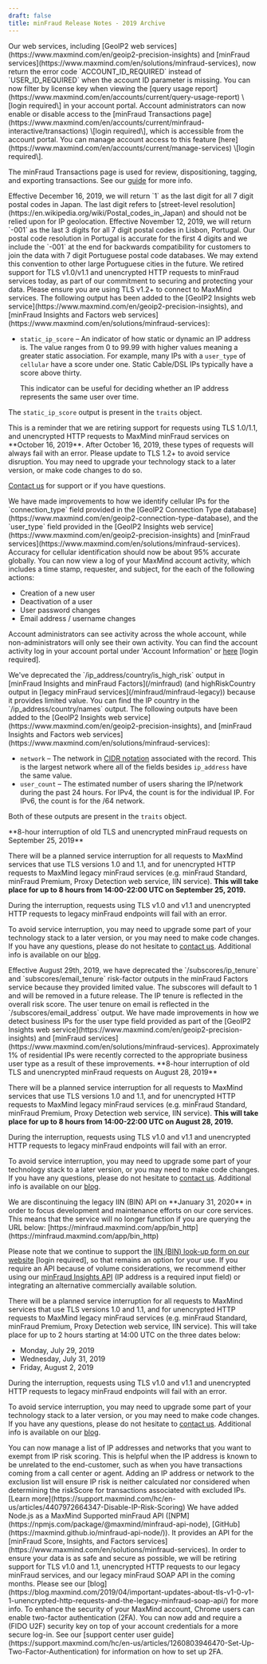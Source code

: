 ```yaml
---
draft: false
title: minFraud Release Notes - 2019 Archive
---
```


<ReleaseNote date="2019-12-23" title="The USER_ID_REQUIRED error code is now ACCOUNT_ID_REQUIRED">
Our web services, including [GeoIP2 web
services](https://www.maxmind.com/en/geoip2-precision-insights) and [minFraud
services](https://www.maxmind.com/en/solutions/minfraud-services), now return
the error code `ACCOUNT_ID_REQUIRED` instead of `USER_ID_REQUIRED` when the
account ID parameter is missing.
</ReleaseNote>

<ReleaseNote date="2019-12-17" title="Query usage report license key filter">
You can now filter by license key when viewing the [query usage
report](https://www.maxmind.com/en/accounts/current/query-usage-report) \[login
required\] in your account portal.
</ReleaseNote>

<ReleaseNote date="2019-12-11" title="Toggle minFraud Transactions Access">
Account administrators can now enable or disable access to the [minFraud
Transactions
page](https://www.maxmind.com/en/accounts/current/minfraud-interactive/transactions)
\[login required\], which is accessible from the account portal. You can manage
account access to this feature
[here](https://www.maxmind.com/en/accounts/current/manage-services) \[login
required\].

The minFraud Transactions page is used for review, dispositioning, tagging, and
exporting transactions. See our
[guide](https://support.maxmind.com/hc/en-us/articles/4408762136603-Review-a-minFraud-Transaction)
for more info.

</ReleaseNote>

<ReleaseNote date="2019-12-11" title="Changes to Japan Postal Codes">
Effective December 16, 2019, we will return `1` as the last digit for all 7
digit postal codes in Japan. The last digit refers to [street-level
resolution](https://en.wikipedia.org/wiki/Postal_codes_in_Japan) and should not
be relied upon for IP geolocation.
</ReleaseNote>

<ReleaseNote date="2019-11-08" title="Changes to Portugal Postal Codes">
Effective November 12, 2019, we will return `-001` as the last 3 digits for all
7 digit postal codes in Lisbon, Portugal. Our postal code resolution in
Portugal is accurate for the first 4 digits and we include the `-001` at the
end for backwards compatibility for customers to join the data with 7 digit
Portuguese postal code databases. We may extend this convention to other large
Portuguese cities in the future.
</ReleaseNote>

<ReleaseNote date="2019-10-16" title="Retirement of TLS 1.0/1.1 and unencrypted http minFraud requests">
We retired support for TLS v1.0/v1.1 and unencrypted HTTP requests to minFraud
services today, as part of our commitment to securing and protecting your data.
Please ensure you are using TLS v1.2+ to connect to MaxMind services.
</ReleaseNote>

<ReleaseNote date="2019-10-15" title="New static_ip_score output in web services">
The following output has been added to the [GeoIP2 Insights web
service](https://www.maxmind.com/en/geoip2-precision-insights), and [minFraud
Insights and Factors web
services](https://www.maxmind.com/en/solutions/minfraud-services):

- `static_ip_score` – An indicator of how static or dynamic an IP address is.
  The value ranges from 0 to 99.99 with higher values meaning a greater static
  association. For example, many IPs with a `user_type` of `cellular` have a
  score under one. Static Cable/DSL IPs typically have a score above thirty.

  This indicator can be useful for deciding whether an IP address represents the
  same user over time.

The `static_ip_score` output is present in the `traits` object.

</ReleaseNote>

<ReleaseNote date="2019-10-14" title="Final reminder of security-related retirements">
This is a reminder that we are retiring support for requests using TLS 1.0/1.1,
and unencrypted HTTP requests to MaxMind minFraud services on **October 16,
2019**. After October 16, 2019, these types of requests will always fail with
an error. Please update to TLS 1.2+ to avoid service disruption. You may need
to upgrade your technology stack to a later version, or make code changes to do
so.

[Contact us](https://support.maxmind.com/hc/en-us/requests/new) for support or
if you have questions.

</ReleaseNote>

<ReleaseNote date="2019-10-03" title="Improved cellular IP detection">
We have made improvements to how we identify cellular IPs for the
`connection_type` field provided in the [GeoIP2 Connection Type
database](https://www.maxmind.com/en/geoip2-connection-type-database), and the
`user_type` field provided in the [GeoIP2 Insights web
service](https://www.maxmind.com/en/geoip2-precision-insights) and [minFraud
services](https://www.maxmind.com/en/solutions/minfraud-services). Accuracy for
cellular identification should now be about 95% accurate globally.
</ReleaseNote>

<ReleaseNote date="2019-10-02" title="Account activity log">
You can now view a log of your MaxMind account activity, which includes a time
stamp, requester, and subject, for the each of the following actions:

- Creation of a new user
- Deactivation of a user
- User password changes
- Email address / username changes

Account administrators can see activity across the whole account, while
non-administrators will only see their own activity. You can find the account
activity log in your account portal under 'Account Information' or
[here](https://www.maxmind.com/en/accounts/current/activity-log) \[login
required\].

</ReleaseNote>

<ReleaseNote date="2019-09-30" title="High risk IP country deprecation">
We've deprecated the `/ip_address/country/is_high_risk` output in [minFraud
Insights and minFraud Factors](/minfraud) (and highRiskCountry output in
[legacy minFraud services](/minfraud/minfraud-legacy)) because it provides
limited value. You can find the IP country in the `/ip_address/country/names`
output.
</ReleaseNote>

<ReleaseNote date="2019-09-19" title="New network and user_count outputs in web services">
The following outputs have been added to the [GeoIP2 Insights web
service](https://www.maxmind.com/en/geoip2-precision-insights), and [minFraud
Insights and Factors web
services](https://www.maxmind.com/en/solutions/minfraud-services):

- `network` – The network in
  [CIDR notation](https://en.wikipedia.org/wiki/Classless_Inter-Domain_Routing#CIDR_notation)
  associated with the record. This is the largest network where all of the
  fields besides `ip_address` have the same value.
- `user_count` – The estimated number of users sharing the IP/network during the
  past 24 hours. For IPv4, the count is for the individual IP. For IPv6, the
  count is for the /64 network.

Both of these outputs are present in the `traits` object.

</ReleaseNote>

<ReleaseNote date="2019-09-16" title="Planned warning interruption (September 2019)">
**8-hour interruption of old TLS and unencrypted minFraud requests on September
25, 2019**

There will be a planned service interruption for all requests to MaxMind
services that use TLS versions 1.0 and 1.1, and for unencrypted HTTP requests to
MaxMind legacy minFraud services (e.g. minFraud Standard, minFraud Premium,
Proxy Detection web service, IIN service). **This will take place for up to 8
hours from 14:00-22:00 UTC on September 25, 2019.**

During the interruption, requests using TLS v1.0 and v1.1 and unencrypted HTTP
requests to legacy minFraud endpoints will fail with an error.

To avoid service interruption, you may need to upgrade some part of your
technology stack to a later version, or you may need to make code changes. If
you have any questions, please do not hesitate to
[contact us](https://support.maxmind.com/hc/en-us/requests/new). Additional info
is available on our
[blog](https://blog.maxmind.com/2019/04/important-updates-about-tls-v1-0-v1-1-unencrypted-http-requests-and-the-legacy-minfraud-soap-api/).

</ReleaseNote>

<ReleaseNote date="2019-08-29" title="IP and email tenure deprecation">
Effective August 29th, 2019, we have deprecated the `/subscores/ip_tenure` and
`subscores/email_tenure` risk-factor outputs in the minFraud Factors service
because they provided limited value. The subscores will default to 1 and will
be removed in a future release. The IP tenure is reflected in the overall risk
score. The user tenure on email is reflected in the `/subscores/email_address`
output.
</ReleaseNote>

<ReleaseNote date="2019-08-21" title="Improved business IP detection">
We have made improvements in how we detect business IPs for the user type field
provided as part of the [GeoIP2 Insights web
service](https://www.maxmind.com/en/geoip2-precision-insights) and [minFraud
services](https://www.maxmind.com/en/solutions/minfraud-services).
Approximately 1% of residential IPs were recently corrected to the appropriate
business user type as a result of these improvements.
</ReleaseNote>

<ReleaseNote date="2019-08-20" title="Planned warning interruption (August 2019)">
**8-hour interruption of old TLS and unencrypted minFraud requests on August
28, 2019**

There will be a planned service interruption for all requests to MaxMind
services that use TLS versions 1.0 and 1.1, and for unencrypted HTTP requests to
MaxMind legacy minFraud services (e.g. minFraud Standard, minFraud Premium,
Proxy Detection web service, IIN service). **This will take place for up to 8
hours from 14:00-22:00 UTC on August 28, 2019.**

During the interruption, requests using TLS v1.0 and v1.1 and unencrypted HTTP
requests to legacy minFraud endpoints will fail with an error.

To avoid service interruption, you may need to upgrade some part of your
technology stack to a later version, or you may need to make code changes. If
you have any questions, please do not hesitate to
[contact us](https://support.maxmind.com/hc/en-us/requests/new). Additional info
is available on our
[blog](https://blog.maxmind.com/2019/04/important-updates-about-tls-v1-0-v1-1-unencrypted-http-requests-and-the-legacy-minfraud-soap-api/).

</ReleaseNote>

<ReleaseNote date="2019-08-05" title="Retirement of legacy IIN (BIN) API service">
We are discontinuing the legacy IIN (BIN) API on **January 31, 2020** in order
to focus development and maintenance efforts on our core services. This means
that the service will no longer function if you are querying the URL below:
[https://minfraud.maxmind.com/app/bin_http](https://minfraud.maxmind.com/app/bin_http)

Please note that we continue to support the
[IIN (BIN) look-up form on our website](https://www.maxmind.com/en/accounts/current/minfraud/iin/lookup)
\[login required\], so that remains an option for your use. If you require an
API because of volume considerations, we recommend either using our
[minFraud Insights API](https://www.maxmind.com/en/accounts/current/minfraud/iin/lookup)
(IP address is a required input field) or integrating an alternative
commercially available solution.

</ReleaseNote>

<ReleaseNote date="2019-07-24" title="Planned warning interruption">
There will be a planned service interruption for all requests to MaxMind
services that use TLS versions 1.0 and 1.1, and for unencrypted HTTP requests
to MaxMind legacy minFraud services (e.g. minFraud Standard, minFraud Premium,
Proxy Detection web service, IIN service). This will take place for up to 2
hours starting at 14:00 UTC on the three dates below:

- Monday, July 29, 2019
- Wednesday, July 31, 2019
- Friday, August 2, 2019

During the interruption, requests using TLS v1.0 and v1.1 and unencrypted HTTP
requests to legacy minFraud endpoints will fail with an error.

To avoid service interruption, you may need to upgrade some part of your
technology stack to a later version, or you may need to make code changes. If
you have any questions, please do not hesitate to
[contact us](https://support.maxmind.com/hc/en-us/requests/new). Additional info
is available on our
[blog](https://blog.maxmind.com/2019/04/important-updates-about-tls-v1-0-v1-1-unencrypted-http-requests-and-the-legacy-minfraud-soap-api/).

</ReleaseNote>

<ReleaseNote date="2019-07-22" title="Disable IP Risk">
You can now manage a list of IP addresses and networks that you want to exempt
from IP risk scoring. This is helpful when the IP address is known to be
unrelated to the end-customer, such as when you have transactions coming from a
call center or agent. Adding an IP address or network to the exclusion list
will ensure IP risk is neither calculated nor considered when determining the
riskScore for transactions associated with excluded IPs. [Learn
more](https://support.maxmind.com/hc/en-us/articles/4407972664347-Disable-IP-Risk-Scoring)
</ReleaseNote>

<ReleaseNote date="2019-06-14" title="Initial release of minFraud-node">
We have added Node.js as a MaxMind Supported minFraud API
([NPM](https://npmjs.com/package/@maxmind/minfraud-api-node),
[GitHub](https://maxmind.github.io/minfraud-api-node/)). It provides an API for
the [minFraud Score, Insights, and Factors
services](https://www.maxmind.com/en/solutions/minfraud-services).
</ReleaseNote>

<ReleaseNote date="2019-04-18" title="Security-related retirements 2019">
In order to ensure your data is as safe and secure as possible, we will be
retiring support for TLS v1.0 and 1.1, unencrypted HTTP requests to our legacy
minFraud services, and our legacy minFraud SOAP API in the coming months.
Please see our
[blog](https://blog.maxmind.com/2019/04/important-updates-about-tls-v1-0-v1-1-unencrypted-http-requests-and-the-legacy-minfraud-soap-api/)
for more info.
</ReleaseNote>

<ReleaseNote date="2019-04-08" title="2FA release">
To enhance the security of your MaxMind account, Chrome users can enable
two-factor authentication (2FA). You can now add and require a (FIDO U2F)
security key on top of your account credentials for a more secure log-in. See
our [support center user
guide](https://support.maxmind.com/hc/en-us/articles/1260803946470-Set-Up-Two-Factor-Authentication)
for information on how to set up 2FA.
</ReleaseNote>
